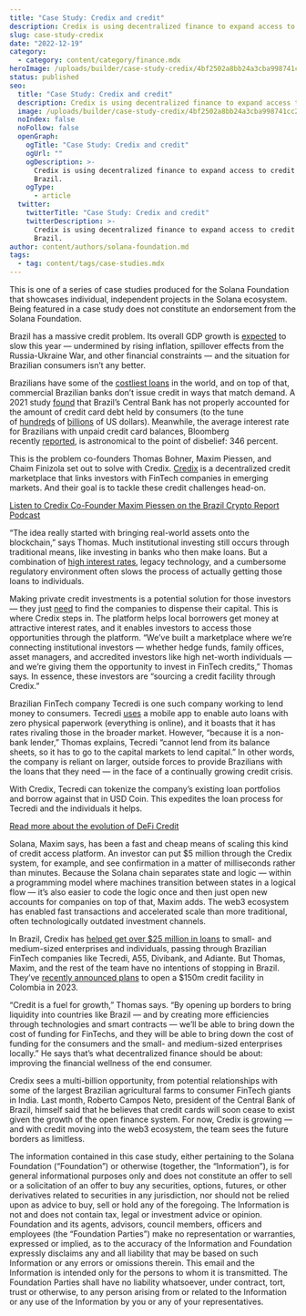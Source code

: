 ```yaml
---
title: "Case Study: Credix and credit"
description: Credix is using decentralized finance to expand access to credit in Brazil.
slug: case-study-credix
date: "2022-12-19"
category:
  - category: content/category/finance.mdx
heroImage: /uploads/builder/case-study-credix/4bf2502a8bb24a3cba998741cc2c3f5a.png
status: published
seo:
  title: "Case Study: Credix and credit"
  description: Credix is using decentralized finance to expand access to credit in Brazil.
  image: /uploads/builder/case-study-credix/4bf2502a8bb24a3cba998741cc2c3f5a.png
  noIndex: false
  noFollow: false
  openGraph:
    ogTitle: "Case Study: Credix and credit"
    ogUrl: ""
    ogDescription: >-
      Credix is using decentralized finance to expand access to credit in
      Brazil.
    ogType:
      - article
  twitter:
    twitterTitle: "Case Study: Credix and credit"
    twitterDescription: >-
      Credix is using decentralized finance to expand access to credit in
      Brazil.
author: content/authors/solana-foundation.md
tags:
  - tag: content/tags/case-studies.mdx
---
```


This is one of a series of case studies produced for the Solana Foundation that showcases individual, independent projects in the Solana ecosystem. Being featured in a case study does not constitute an endorsement from the Solana Foundation.

Brazil has a massive credit problem. Its overall GDP growth is [expected](https://www.oecd.org/economy/brazil-economic-snapshot/?ref=solana.ghost.io) to slow this year — undermined by rising inflation, spillover effects from the Russia-Ukraine War, and other financial constraints — and the situation for Brazilian consumers isn’t any better.

Brazilians have some of the [costliest loans](https://www.americasquarterly.org/article/four-reasons-for-brazils-credit-dysfunction-and-how-to-fix-it-2/?ref=solana.ghost.io) in the world, and on top of that, commercial Brazilian banks don’t issue credit in ways that match demand. A 2021 study [found](https://www.sciencedirect.com/science/article/pii/S2214635021000046?ref=solana.ghost.io) that Brazil’s Central Bank has not properly accounted for the amount of credit card debt held by consumers (to the tune of [hundreds](https://www.wsj.com/articles/brazils-central-bank-intensifies-battle-against-sky-high-borrowing-costs-11651051801?ref=solana.ghost.io) of [billions](https://brazilian.report/liveblog/2022/02/09/revolving-credit-card-debt/?ref=solana.ghost.io) of US dollars). Meanwhile, the average interest rate for Brazilians with unpaid credit card balances, Bloomberg recently [reported](https://www.bloomberg.com/news/articles/2022-03-11/in-brazil-346-credit-card-rates-are-choking-the-economy?ref=solana.ghost.io), is astronomical to the point of disbelief: 346 percent.

This is the problem co-founders Thomas Bohner, Maxim Piessen, and Chaim Finizola set out to solve with Credix. [Credix](https://credix.finance/?ref=solana.ghost.io) is a decentralized credit marketplace that links investors with FinTech companies in emerging markets. And their goal is to tackle these credit challenges head-on.

[Listen to Credix Co-Founder Maxim Piessen on the Brazil Crypto Report Podcast](https://open.substack.com/pub/brazilcrypto/p/bcr-podcast-24-maxim-piessen-on-how?utm_campaign=post&utm_medium=web&ref=solana.ghost.io)

“The idea really started with bringing real-world assets onto the blockchain,” says Thomas. Much institutional investing still occurs through traditional means, like investing in banks who then make loans. But a combination of [high interest rates](https://docs.credix.finance/general/abstract-and-thesis?ref=solana.ghost.io), legacy technology, and a cumbersome regulatory environment often slows the process of actually getting those loans to individuals.

Making private credit investments is a potential solution for those investors — they just [need](https://www.institutionalinvestor.com/article/b1sh429dtz72v1/Private-Credit-The-1-Trillion-New-40-Opportunity?ref=solana.ghost.io) to find the companies to dispense their capital. This is where Credix steps in. The platform helps local borrowers get money at attractive interest rates, and it enables investors to access those opportunities through the platform. “We’ve built a marketplace where we’re connecting institutional investors — whether hedge funds, family offices, asset managers, and accredited investors like high net-worth individuals — and we’re giving them the opportunity to invest in FinTech credits,” Thomas says. In essence, these investors are “sourcing a credit facility through Credix.”

Brazilian FinTech company Tecredi is one such company working to lend money to consumers. Tecredi [uses](https://www.tecredi.com.br/?ref=solana.ghost.io) a mobile app to enable auto loans with zero physical paperwork (everything is online), and it boasts that it has rates rivaling those in the broader market. However, “because it is a non-bank lender,” Thomas explains, Tecredi “cannot lend from its balance sheets, so it has to go to the capital markets to lend capital.” In other words, the company is reliant on larger, outside forces to provide Brazilians with the loans that they need — in the face of a continually growing credit crisis.

With Credix, Tecredi can tokenize the company’s existing loan portfolios and borrow against that in USD Coin. This expedites the loan process for Tecredi and the individuals it helps.

[Read more about the evolution of DeFi Credit](https://blockworks.co/what-is-defi-credit-the-evolution-of-on-chain-lending/?ref=solana.ghost.io)

Solana, Maxim says, has been a fast and cheap means of scaling this kind of credit access platform. An investor can put $5 million through the Credix system, for example, and see confirmation in a matter of milliseconds rather than minutes. Because the Solana chain separates state and logic — within a programming model where machines transition between states in a logical flow — it’s also easier to code the logic once and then just open new accounts for companies on top of that, Maxim adds. The web3 ecosystem has enabled fast transactions and accelerated scale than more traditional, often technologically outdated investment channels.

In Brazil, Credix has [helped get over $25 million in loans](https://www.axios.com/pro/fintech-deals/2022/09/06/credix-finance-raise-11-25m?ref=solana.ghost.io) to small- and medium-sized enterprises and individuals, passing through Brazilian FinTech companies like Tecredi, A55, Divibank, and Adiante. But Thomas, Maxim, and the rest of the team have no intentions of stopping in Brazil. They’ve [recently announced plans](https://www.coindesk.com/business/2022/11/01/defi-debt-marketplace-credix-to-open-a-150m-stablecoin-credit-pool-to-digital-lender-clave/?ref=solana.ghost.io) to open a $150m credit facility in Colombia in 2023.

“Credit is a fuel for growth,” Thomas says. “By opening up borders to bring liquidity into countries like Brazil — and by creating more efficiencies through technologies and smart contracts — we’ll be able to bring down the cost of funding for FinTechs, and they will be able to bring down the cost of funding for the consumers and the small- and medium-sized enterprises locally.” He says that’s what decentralized finance should be about: improving the financial wellness of the end consumer.

Credix sees a multi-billion opportunity, from potential relationships with some of the largest Brazilian agricultural farms to consumer FinTech giants in India. Last month, Roberto Campos Neto, president of the Central Bank of Brazil, himself said that he believes that credit cards will soon cease to exist given the growth of the open finance system. For now, Credix is growing — and with credit moving into the web3 ecosystem, the team sees the future borders as limitless.

The information contained in this case study, either pertaining to the Solana Foundation (“Foundation”) or otherwise (together, the “Information”), is for general informational purposes only and does not constitute an offer to sell or a solicitation of an offer to buy any securities, options, futures, or other derivatives related to securities in any jurisdiction, nor should not be relied upon as advice to buy, sell or hold any of the foregoing. The Information is not and does not contain tax, legal or investment advice or opinion. Foundation and its agents, advisors, council members, officers and employees (the “Foundation Parties”) make no representation or warranties, expressed or implied, as to the accuracy of the Information and Foundation expressly disclaims any and all liability that may be based on such Information or any errors or omissions therein. This email and the Information is intended only for the persons to whom it is transmitted. The Foundation Parties shall have no liability whatsoever, under contract, tort, trust or otherwise, to any person arising from or related to the Information or any use of the Information by you or any of your representatives.
